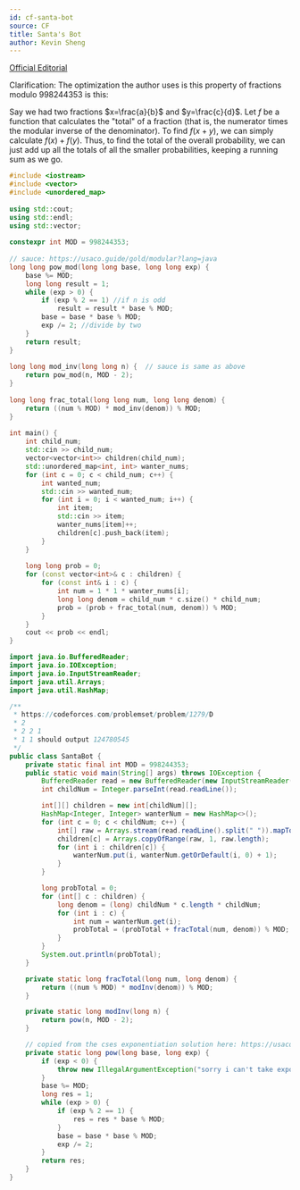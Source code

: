```yaml
---
id: cf-santa-bot
source: CF
title: Santa's Bot
author: Kevin Sheng
---
```


[Official Editorial](https://codeforces.com/blog/entry/72577)

Clarification:
The optimization the author uses is this property of fractions modulo $998244353$ is this:

Say we had two fractions $x=\frac{a}{b}$ and $y=\frac{c}{d}$. Let $f$ be a function that calculates the "total" of a fraction (that is, the numerator times the modular inverse of the denominator). To find $f(x + y)$, we can simply calculate $f(x) + f(y)$. Thus, to find the total of the overall probability, we can just add up all the totals of all the smaller probabilities, keeping a running sum as we go.

<LanguageSection>

<CPPSection>

```cpp
#include <iostream>
#include <vector>
#include <unordered_map>
 
using std::cout;
using std::endl;
using std::vector;
 
constexpr int MOD = 998244353;
 
// sauce: https://usaco.guide/gold/modular?lang=java
long long pow_mod(long long base, long long exp) {
	base %= MOD;
	long long result = 1;
	while (exp > 0) {
		if (exp % 2 == 1) //if n is odd
			result = result * base % MOD;
		base = base * base % MOD;
		exp /= 2; //divide by two
	}
	return result;
}
 
long long mod_inv(long long n) {  // sauce is same as above
	return pow_mod(n, MOD - 2);
}
 
long long frac_total(long long num, long long denom) {
	return ((num % MOD) * mod_inv(denom)) % MOD;
}
 
int main() {
	int child_num;
	std::cin >> child_num;
	vector<vector<int>> children(child_num);
	std::unordered_map<int, int> wanter_nums;
	for (int c = 0; c < child_num; c++) {
		int wanted_num;
		std::cin >> wanted_num;
		for (int i = 0; i < wanted_num; i++) {
			int item;
			std::cin >> item;
			wanter_nums[item]++;
			children[c].push_back(item);
		}
	}
 
	long long prob = 0;
	for (const vector<int>& c : children) {
		for (const int& i : c) {
			int num = 1 * 1 * wanter_nums[i];
			long long denom = child_num * c.size() * child_num;
			prob = (prob + frac_total(num, denom)) % MOD;
		}
	}
	cout << prob << endl;
}
```

</CPPSection>

<JavaSection>

```java
import java.io.BufferedReader;
import java.io.IOException;
import java.io.InputStreamReader;
import java.util.Arrays;
import java.util.HashMap;

/**
 * https://codeforces.com/problemset/problem/1279/D
 * 2
 * 2 2 1
 * 1 1 should output 124780545
 */
public class SantaBot {
	private static final int MOD = 998244353;
	public static void main(String[] args) throws IOException {
		BufferedReader read = new BufferedReader(new InputStreamReader(System.in));
		int childNum = Integer.parseInt(read.readLine());

		int[][] children = new int[childNum][];
		HashMap<Integer, Integer> wanterNum = new HashMap<>();
		for (int c = 0; c < childNum; c++) {
			int[] raw = Arrays.stream(read.readLine().split(" ")).mapToInt(Integer::parseInt).toArray();
			children[c] = Arrays.copyOfRange(raw, 1, raw.length);
			for (int i : children[c]) {
				wanterNum.put(i, wanterNum.getOrDefault(i, 0) + 1);
			}
		}

		long probTotal = 0;
		for (int[] c : children) {
			long denom = (long) childNum * c.length * childNum;
			for (int i : c) {
				int num = wanterNum.get(i);
				probTotal = (probTotal + fracTotal(num, denom)) % MOD;
			}
		}
		System.out.println(probTotal);
	}

	private static long fracTotal(long num, long denom) {
		return ((num % MOD) * modInv(denom)) % MOD;
	}

	private static long modInv(long n) {
		return pow(n, MOD - 2);
	}

	// copied from the cses exponentiation solution here: https://usaco.guide/gold/modular?lang=java
	private static long pow(long base, long exp) {
		if (exp < 0) {
			throw new IllegalArgumentException("sorry i can't take exponents lower than 0");
		}
		base %= MOD;
		long res = 1;
		while (exp > 0) {
			if (exp % 2 == 1) {
				res = res * base % MOD;
			}
			base = base * base % MOD;
			exp /= 2;
		}
		return res;
	}
}
```

</JavaSection>

</LanguageSection>
